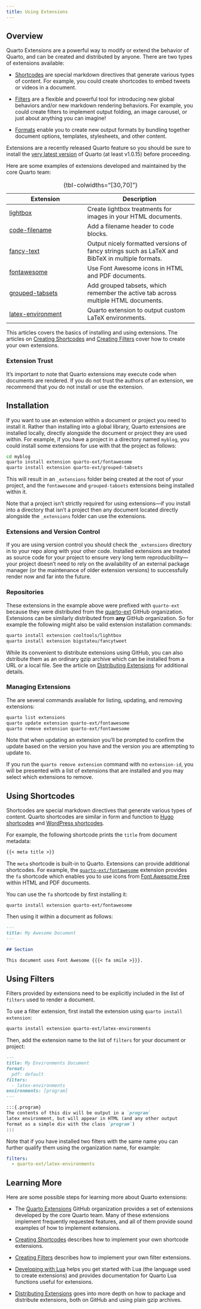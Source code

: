 ```yaml
---
title: Using Extensions
---
```


## Overview

Quarto Extensions are a powerful way to modify or extend the behavior of Quarto, and can be created and distributed by anyone. There are two types of extensions available:

-   [Shortcodes](shortcodes.qmd) are special markdown directives that generate various types of content. For example, you could create shortcodes to embed tweets or videos in a document.

-   [Filters](filters.qmd) are a flexible and powerful tool for introducing new global behaviors and/or new markdown rendering behaviors. For example, you could create filters to implement output folding, an image carousel, or just about anything you can imagine!

-   [Formats](formats.qmd) enable you to create new output formats by bundling together document options, templates, stylesheets, and other content.

Extensions are a recently released Quarto feature so you should be sure to install the [very latest version](https://quarto.org/docs/get-started/) of Quarto (at least v1.0.15) before proceeding.

Here are some examples of extensions developed and maintained by the core Quarto team:

| **Extension**                                                        | **Description**                                                                                 |
|------------------------------|------------------------------------------|
| [lightbox](https://github.com/quarto-ext/lightbox/)                  | Create lightbox treatments for images in your HTML documents.                                   |
| [code-filename](https://github.com/quarto-ext/code-filename)         | Add a filename header to code blocks.                                                           |
| [fancy-text](https://github.com/quarto-ext/fancy-text)               | Output nicely formatted versions of fancy strings such as LaTeX and BibTeX in multiple formats. |
| [fontawesome](https://github.com/quarto-ext/fontawesome)             | Use Font Awesome icons in HTML and PDF documents.                                               |
| [grouped-tabsets](https://github.com/quarto-ext/grouped-tabsets)     | Add grouped tabsets, which remember the active tab across multiple HTML documents.              |
| [latex-environment](https://github.com/quarto-ext/latex-environment) | Quarto extension to output custom LaTeX environments.                                           |

: {tbl-colwidths="\[30,70\]"}

This articles covers the basics of installing and using extensions. The articles on [Creating Shortcodes](shortcodes.qmd) and [Creating Filters](filters.qmd) cover how to create your own extensions.

::: callout-caution
### Extension Trust

It's important to note that Quarto extensions may execute code when documents are rendered. If you do not trust the authors of an extension, we recommend that you do not install or use the extension.
:::

## Installation

If you want to use an extension within a document or project you need to install it. Rather than installing into a global library, Quarto extensions are installed locally, directly alongside the document or project they are used within. For example, if you have a project in a directory named `myblog`, you could install some extensions for use with that the project as follows:

``` bash
cd myblog
quarto install extension quarto-ext/fontawesome
quarto install extension quarto-ext/grouped-tabsets
```

This will result in an `_extensions` folder being created at the root of your project, and the `fontawesome` and `grouped-tabsets` extensions being installed within it.

Note that a project isn't strictly required for using extensions---if you install into a directory that isn't a project then any document located directly alongside the `_extensions` folder can use the extensions.

::: callout-note
### Extensions and Version Control

If you are using version control you should check the `_extensions` directory in to your repo along with your other code. Installed extensions are treated as source code for your project to ensure very long term reproducibility---your project doesn't need to rely on the availability of an external package manager (or the maintenance of older extension versions) to successfully render now and far into the future.
:::

### Repositories

These extensions in the example above were prefixed with `quarto-ext` because they were distributed from the [quarto-ext](https://github.com/quarto-ext/) GitHub organization. Extensions can be similarly distributed from **any** GitHub organization. So for example the following might also be valid extension installation commands:

``` bash
quarto install extension cooltools/lightbox
quarto install extension bigstateu/fancytweet
```

While its convenient to distribute extensions using GitHub, you can also dstribute them as an ordinary gzip archive which can be installed from a URL or a local file. See the article on [Distributing Extensions](distributing.qmd) for additional details.

### Managing Extensions

The are several commands available for listing, updating, and removing extensions:

``` bash
quarto list extensions
quarto update extension quarto-ext/fontawesome
quarto remove extension quarto-ext/fontawesome
```

Note that when updating an extension you'll be prompted to confirm the update based on the version you have and the version you are attempting to update to.

If you run the `quarto remove extension` command with no `extension-id`, you will be presented with a list of extensions that are installed and you may select which extensions to remove.

## Using Shortcodes

Shortcodes are special markdown directives that generate various types of content. Quarto shortcodes are similar in form and function to [Hugo shortcodes](https://gohugo.io/content-management/shortcodes/) and [WordPress shortcodes](https://codex.wordpress.org/Shortcode).

For example, the following shortcode prints the `title` from document metadata:

``` .markdown
{{< meta title >}}
```

The `meta` shortcode is built-in to Quarto. Extensions can provide additional shortcodes. For example, the [`quarto-ext/fontawesome`](https://github.com/quarto-ext/fontawesome) extension provides the `fa` shortcode which enables you to use icons from [Font Awesome Free](https://fontawesome.com/search?m=free) within HTML and PDF documents.

You can use the `fa` shortcode by first installing it:

`quarto install extension quarto-ext/fontawesome`

Then using it within a document as follows:

``` markdown
---
title: My Awesome Document
---

## Section

This document uses Font Awesome {{{< fa smile >}}}.
```

## Using Filters

Filters provided by extensions need to be explicitly included in the list of `filters` used to render a document.

To use a filter extension, first install the extension using `quarto install extension`:

``` bash
quarto install extension quarto-ext/latex-environments
```

Then, add the extension name to the list of `filters` for your document or project:

``` markdown
---
title: My Environments Document
format:
  pdf: default
filters:
  - latex-environments
environments: [program]
---

:::{.program}
The contents of this div will be output in a `program`
latex environment, but will appear in HTML (and any other output 
format as a simple div with the class `program`)
:::
```

Note that if you have installed two filters with the same name you can further qualify them using the organization name, for example:

``` yaml
filters:
  - quarto-ext/latex-environments
```

## Learning More

Here are some possible steps for learning more about Quarto extensions:

-   The [Quarto Extensions](https://github.com/quarto-ext/) GitHub organization provides a set of extensions developed by the core Quarto team. Many of these extensions implement frequently requested features, and all of them provide sound examples of how to implement extensions.

-   [Creating Shortcodes](shortcodes.qmd) describes how to implement your own shortcode extensions.

-   [Creating Filters](filters.qmd) describes how to implement your own filter extensions.

-   [Developing with Lua](lua.qmd) helps you get started with Lua (the language used to create extensions) and provides documentation for Quarto Lua functions useful for extensions.

-   [Distributing Extensions](distributing.qmd) goes into more depth on how to package and distribute extensions, both on GitHub and using plain gzip archives.
